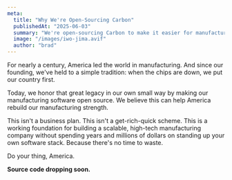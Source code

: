 ```yaml
---
meta:
  title: "Why We're Open-Sourcing Carbon"
  publishedAt: "2025-06-03"
  summary: "We're open-sourcing Carbon to make it easier for manufacturers to adopt a modern manufacturing stack. We believe that by open-sourcing Carbon, we can help more manufacturers achieve true end-to-end automation."
  image: "/images/iwo-jima.avif"
  author: "brad"
---
```


For nearly a century, America led the world in manufacturing. And since our founding, we've held to a simple tradition: when the chips are down, we put our country first.

Today, we honor that great legacy in our own small way by making our manufacturing software open source. We believe this can help America rebuild our manufacturing strength.

This isn't a business plan. This isn't a get-rich-quick scheme. This is a working foundation for building a scalable, high-tech manufacturing company without spending years and millions of dollars on standing up your own software stack. Because there's no time to waste.

Do your thing, America.

**Source code dropping soon.**
